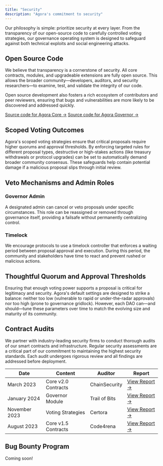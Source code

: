 ```yaml
---
title: "Security"
description: "Agora's commitment to security"
---
```


Our philosophy is simple: prioritize security at every layer. From the transparency of our open-source code to carefully controlled voting strategies, our governance operating system is designed to safeguard against both technical exploits and social engineering attacks.

## Open Source Code

We believe that transparency is a cornerstone of security. All core contracts, modules, and upgradeable extensions are fully open source. This allows the broader community—developers, auditors, and security researchers—to examine, test, and validate the integrity of our code.

Open source development also fosters a rich ecosystem of contributors and peer reviewers, ensuring that bugs and vulnerabilities are more likely to be discovered and addressed quickly.

[Source code for Agora Core →](https://github.com/agoraxyz/core)
[Source code for Agora Governor →](https://github.com/agoraxyz/governor)

## Scoped Voting Outcomes

Agora's scoped voting strategies ensure that critical proposals require higher quorums and approval thresholds. By enforcing targeted rules for different proposal types, destructive or high-stakes actions (like treasury withdrawals or protocol upgrades) can be set to automatically demand broader community consensus. These safeguards help contain potential damage if a malicious proposal slips through initial review.

## Veto Mechanisms and Admin Roles

### Governor Admin

A designated admin can cancel or veto proposals under specific circumstances. This role can be reassigned or removed through governance itself, providing a failsafe without permanently centralizing control.

### Timelock

We encourage protocols to use a timelock controller that enforces a waiting period between proposal approval and execution. During this period, the community and stakeholders have time to react and prevent rushed or malicious actions.

## Thoughtful Quorum and Approval Thresholds

Ensuring that enough voting power supports a proposal is critical for legitimacy and security. Agora's default settings are designed to strike a balance: neither too low (vulnerable to rapid or under-the-radar approvals) nor too high (prone to governance gridlock). However, each DAO can—and should—tune these parameters over time to match the evolving size and maturity of its community.

## Contract Audits

We partner with industry-leading security firms to conduct thorough audits of our smart contracts and infrastructure. Regular security assessments are a critical part of our commitment to maintaining the highest security standards. Each audit undergoes rigorous review and all findings are addressed before deployment.

| Date          | Content             | Auditor       | Report                                                            |
| ------------- | ------------------- | ------------- | ----------------------------------------------------------------- |
| March 2023    | Core v2.0 Contracts | ChainSecurity | [View Report →](https://github.com/agoraxyz/audits/core-v2)       |
| January 2024  | Governor Module     | Trail of Bits | [View Report →](https://github.com/agoraxyz/audits/governor-2024) |
| November 2023 | Voting Strategies   | Certora       | [View Report →](https://github.com/agoraxyz/audits/voting-2023)   |
| August 2023   | Core v1.5 Contracts | Code4rena     | [View Report →](https://github.com/agoraxyz/audits/core-v1.5)     |

## Bug Bounty Program

Coming soon!